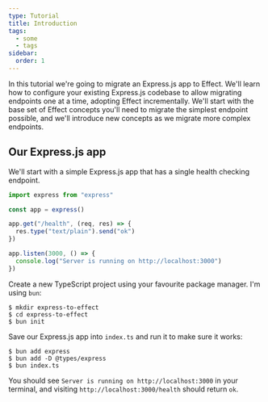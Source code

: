```yaml
---
type: Tutorial
title: Introduction
tags:
  - some
  - tags
sidebar:
  order: 1
---
```


In this tutorial we're going to migrate an Express.js app to Effect. We'll learn
how to configure your existing Express.js codebase to allow migrating endpoints
one at a time, adopting Effect incrementally. We'll start with the base set of
Effect concepts you'll need to migrate the simplest endpoint possible, and we'll
introduce new concepts as we migrate more complex endpoints.

## Our Express.js app

We'll start with a simple Express.js app that has a single health checking
endpoint.

```ts twoslash title=index.ts
import express from "express"

const app = express()

app.get("/health", (req, res) => {
  res.type("text/plain").send("ok")
})

app.listen(3000, () => {
  console.log("Server is running on http://localhost:3000")
})
```

Create a new TypeScript project using your favourite package manager. I'm using
`bun`:

```shell
$ mkdir express-to-effect
$ cd express-to-effect
$ bun init
```

Save our Express.js app into `index.ts` and run it to make sure it works:

```shell
$ bun add express
$ bun add -D @types/express
$ bun index.ts
```

You should see `Server is running on http://localhost:3000` in your terminal,
and visiting `http://localhost:3000/health` should return `ok`.
